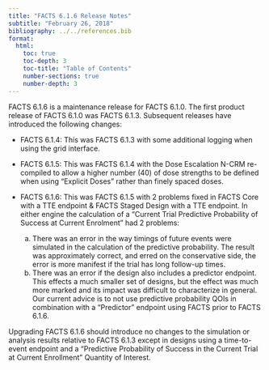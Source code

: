 ```yaml
---
title: "FACTS 6.1.6 Release Notes"
subtitle: "February 26, 2018"
bibliography: ../../references.bib
format: 
  html:
    toc: true
    toc-depth: 3
    toc-title: "Table of Contents"
    number-sections: true
    number-depth: 3
---
```


FACTS 6.1.6 is a maintenance release for FACTS 6.1.0. The first product release of FACTS 6.1.0 was FACTS 6.1.3. Subsequent releases have introduced the following changes:

- FACTS 6.1.4: This was FACTS 6.1.3 with some additional logging when using the grid interface.

- FACTS 6.1.5: This was FACTS 6.1.4 with the Dose Escalation N-CRM re-compiled to allow a higher number (40) of dose strengths to be defined when using “Explicit Doses” rather than finely spaced doses.

- FACTS 6.1.6: This was FACTS 6.1.5 with 2 problems fixed in FACTS Core with a TTE endpoint & FACTS Staged Design with a TTE endpoint. In either engine the calculation of a “Current Trial Predictive Probability of Success at Current Enrolment” had 2 problems:
    a)	There was an error in the way timings of future events were simulated in the calculation of the predictive probability. The result was approximately correct, and erred on the conservative side, the error is more manifest if the trial has long follow-up times.
    b)	There was an error if the design also includes a predictor endpoint. This effects a much smaller set of designs, but the effect was much more marked and its impact was difficult to characterize in general. Our current advice is to not use predictive probability QOIs in combination with a "Predictor" endpoint using FACTS prior to FACTS 6.1.6.

Upgrading FACTS 6.1.6 should introduce no changes to the simulation or analysis results relative to FACTS 6.1.3 except in designs using a time-to-event endpoint and a “Predictive Probability of Success in the Current Trial at Current Enrollment” Quantity of Interest. 
